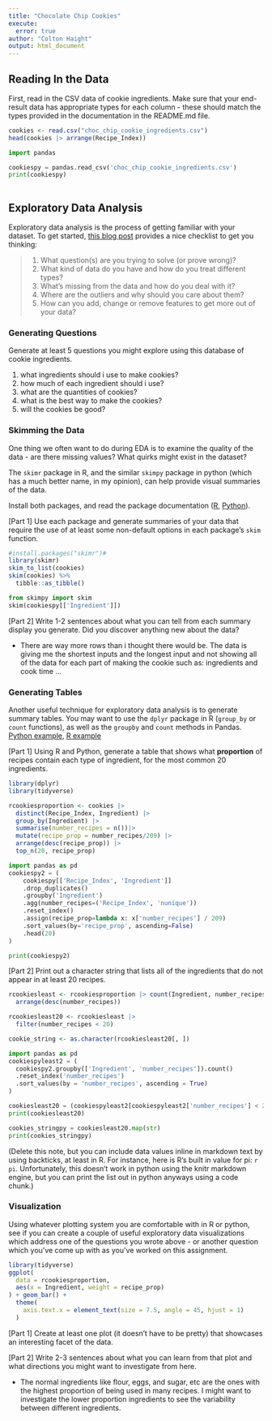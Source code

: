 ```yaml
---
title: "Chocolate Chip Cookies"
execute:
  error: true
author: "Colton Haight"
output: html_document
---
```


## Reading In the Data

First, read in the CSV data of cookie ingredients.
Make sure that your end-result data has appropriate types for each column - these should match the types provided in the documentation in the README.md file.

```r

cookies <- read.csv("choc_chip_cookie_ingredients.csv")
head(cookies |> arrange(Recipe_Index))

```

```python

import pandas

cookiespy = pandas.read_csv('choc_chip_cookie_ingredients.csv')
print(cookiespy)
  
```


## Exploratory Data Analysis

Exploratory data analysis is the process of getting familiar with your dataset. To get started, [this blog post](https://www.mrdbourke.com/a-gentle-introduction-to-exploratory-data-analysis/) provides a nice checklist to get you thinking:

> 1.  What question(s) are you trying to solve (or prove wrong)?
> 2.  What kind of data do you have and how do you treat different types?
> 3.  What's missing from the data and how do you deal with it?
> 4.  Where are the outliers and why should you care about them?
> 5.  How can you add, change or remove features to get more out of your data?

### Generating Questions

Generate at least 5 questions you might explore using this database of cookie ingredients.

1. what ingredients should i use to make cookies?
2. how much of each ingredient should i use?
3. what are the quantities of cookies?
4. what is the best way to make the cookies?
5. will the cookies be good?


### Skimming the Data

One thing we often want to do during EDA is to examine the quality of the data - are there missing values? What quirks might exist in the dataset?

The `skimr` package in R, and the similar `skimpy` package in python (which has a much better name, in my opinion), can help provide visual summaries of the data. 

Install both packages, and read the package documentation ([R](https://cran.r-project.org/web/packages/skimr/vignettes/skimr.html), [Python](https://pypi.org/project/skimpy/)).

[Part 1] Use each package and generate summaries of your data that require the use of at least some non-default options in each package's `skim` function.


```r

#install.packages("skimr")#
library(skimr)
skim_to_list(cookies)
skim(cookies) %>%
  tibble::as_tibble()

```

```python

from skimpy import skim
skim(cookiespy[['Ingredient']])

```

[Part 2] Write 1-2 sentences about what you can tell from each summary display you generate. Did you discover anything new about the data?

- There are way more rows than i thought there would be. The data is giving me the shortest inputs and the longest input and not showing all of the data for each part of making the cookie such as: ingredients and cook time ...

### Generating Tables

Another useful technique for exploratory data analysis is to generate summary tables. 
You may want to use the `dplyr` package in R (`group_by` or `count` functions), as well as the `groupby` and `count` methods in Pandas. [Python example](https://sparkbyexamples.com/pandas/pandas-groupby-count-examples/), [R example](https://dplyr.tidyverse.org/reference/count.html)

[Part 1] Using R and Python, generate a table that shows what **proportion** of recipes contain each type of ingredient, for the most common 20 ingredients.
```r
library(dplyr)
library(tidyverse)

rcookiesproportion <- cookies |>
  distinct(Recipe_Index, Ingredient) |>
  group_by(Ingredient) |>
  summarise(number_recipes = n())|>
  mutate(recipe_prop = number_recipes/209) |>
  arrange(desc(recipe_prop)) |>
  top_n(20, recipe_prop)

```

```python

import pandas as pd
cookiespy2 = (
    cookiespy[['Recipe_Index', 'Ingredient']]
    .drop_duplicates()
    .groupby('Ingredient')
    .agg(number_recipes=('Recipe_Index', 'nunique'))
    .reset_index()
    .assign(recipe_prop=lambda x: x['number_recipes'] / 209)
    .sort_values(by='recipe_prop', ascending=False)
    .head(20)
)

print(cookiespy2)


```

[Part 2] Print out a character string that lists all of the ingredients that do not appear in at least 20 recipes.

```r

rcookiesleast <- rcookiesproportion |> count(Ingredient, number_recipes) |>
  arrange(desc(number_recipes))

rcookiesleast20 <- rcookiesleast |>
  filter(number_recipes < 20)

cookie_string <- as.character(rcookiesleast20[, ])

```

```python

import pandas as pd
cookiespyleast2 = (
  cookiespy2.groupby(['Ingredient', 'number_recipes']).count()
  .reset_index('number_recipes')
  .sort_values(by = 'number_recipes', ascending = True)
)

cookiesleast20 = (cookiespyleast2[cookiespyleast2['number_recipes'] < 20])
print(cookiesleast20)

cookies_stringpy = cookiesleast20.map(str)
print(cookies_stringpy)

```

(Delete this note, but you can include data values inline in markdown text by using backticks, at least in R. For instance, here is R's built in value for pi: `r pi`. Unfortunately, this doesn't work in python using the knitr markdown engine, but you can print the list out in python anyways using a code chunk.)

### Visualization

Using whatever plotting system you are comfortable with in R or python, see if you can create a couple of useful exploratory data visualizations which address one of the questions you wrote above - or another question which you've come up with as you've worked on this assignment.

```r

library(tidyverse)
ggplot(
  data = rcookiesproportion,
  aes(x = Ingredient, weight = recipe_prop)
) + geom_bar() +
  theme(
    axis.text.x = element_text(size = 7.5, angle = 45, hjust = 1)
  )

```

[Part 1] Create at least one plot (it doesn't have to be pretty) that showcases an interesting facet of the data.

[Part 2] Write 2-3 sentences about what you can learn from that plot and what directions you might want to investigate from here.

- The normal ingredients like flour, eggs, and sugar, etc are the ones with the highest proportion of being used in many recipes. I might want to investigate the lower proportion ingredients to see the variability between different ingredients.
